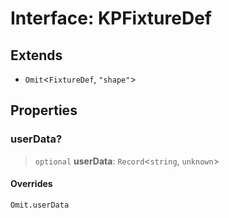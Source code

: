 # Interface: KPFixtureDef

## Extends

- `Omit`\<`FixtureDef`, `"shape"`\>

## Properties

### userData?

> `optional` **userData**: `Record`\<`string`, `unknown`\>

#### Overrides

`Omit.userData`
